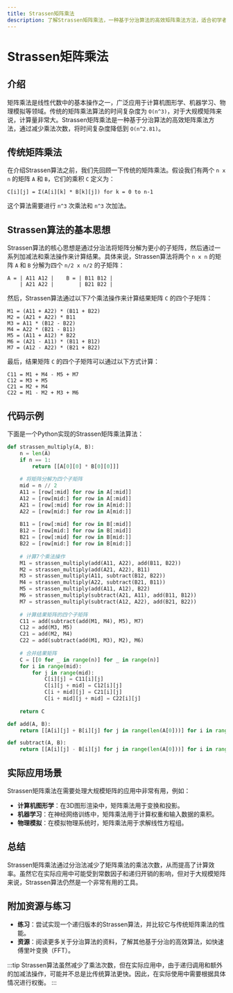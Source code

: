 ```yaml
---
title: Strassen矩阵乘法
description: 了解Strassen矩阵乘法，一种基于分治算法的高效矩阵乘法方法，适合初学者学习。
---
```


# Strassen矩阵乘法

## 介绍

矩阵乘法是线性代数中的基本操作之一，广泛应用于计算机图形学、机器学习、物理模拟等领域。传统的矩阵乘法算法的时间复杂度为 `O(n^3)`，对于大规模矩阵来说，计算量非常大。Strassen矩阵乘法是一种基于分治算法的高效矩阵乘法方法，通过减少乘法次数，将时间复杂度降低到 `O(n^2.81)`。

## 传统矩阵乘法

在介绍Strassen算法之前，我们先回顾一下传统的矩阵乘法。假设我们有两个 `n x n` 的矩阵 `A` 和 `B`，它们的乘积 `C` 定义为：

```
C[i][j] = Σ(A[i][k] * B[k][j]) for k = 0 to n-1
```

这个算法需要进行 `n^3` 次乘法和 `n^3` 次加法。

## Strassen算法的基本思想

Strassen算法的核心思想是通过分治法将矩阵分解为更小的子矩阵，然后通过一系列加减法和乘法操作来计算结果。具体来说，Strassen算法将两个 `n x n` 的矩阵 `A` 和 `B` 分解为四个 `n/2 x n/2` 的子矩阵：

```
A = | A11 A12 |    B = | B11 B12 |
    | A21 A22 |        | B21 B22 |
```

然后，Strassen算法通过以下7个乘法操作来计算结果矩阵 `C` 的四个子矩阵：

```
M1 = (A11 + A22) * (B11 + B22)
M2 = (A21 + A22) * B11
M3 = A11 * (B12 - B22)
M4 = A22 * (B21 - B11)
M5 = (A11 + A12) * B22
M6 = (A21 - A11) * (B11 + B12)
M7 = (A12 - A22) * (B21 + B22)
```

最后，结果矩阵 `C` 的四个子矩阵可以通过以下方式计算：

```
C11 = M1 + M4 - M5 + M7
C12 = M3 + M5
C21 = M2 + M4
C22 = M1 - M2 + M3 + M6
```

## 代码示例

下面是一个Python实现的Strassen矩阵乘法算法：

```python
def strassen_multiply(A, B):
    n = len(A)
    if n == 1:
        return [[A[0][0] * B[0][0]]]
    
    # 将矩阵分解为四个子矩阵
    mid = n // 2
    A11 = [row[:mid] for row in A[:mid]]
    A12 = [row[mid:] for row in A[:mid]]
    A21 = [row[:mid] for row in A[mid:]]
    A22 = [row[mid:] for row in A[mid:]]
    
    B11 = [row[:mid] for row in B[:mid]]
    B12 = [row[mid:] for row in B[:mid]]
    B21 = [row[:mid] for row in B[mid:]]
    B22 = [row[mid:] for row in B[mid:]]
    
    # 计算7个乘法操作
    M1 = strassen_multiply(add(A11, A22), add(B11, B22))
    M2 = strassen_multiply(add(A21, A22), B11)
    M3 = strassen_multiply(A11, subtract(B12, B22))
    M4 = strassen_multiply(A22, subtract(B21, B11))
    M5 = strassen_multiply(add(A11, A12), B22)
    M6 = strassen_multiply(subtract(A21, A11), add(B11, B12))
    M7 = strassen_multiply(subtract(A12, A22), add(B21, B22))
    
    # 计算结果矩阵的四个子矩阵
    C11 = add(subtract(add(M1, M4), M5), M7)
    C12 = add(M3, M5)
    C21 = add(M2, M4)
    C22 = add(subtract(add(M1, M3), M2), M6)
    
    # 合并结果矩阵
    C = [[0 for _ in range(n)] for _ in range(n)]
    for i in range(mid):
        for j in range(mid):
            C[i][j] = C11[i][j]
            C[i][j + mid] = C12[i][j]
            C[i + mid][j] = C21[i][j]
            C[i + mid][j + mid] = C22[i][j]
    
    return C

def add(A, B):
    return [[A[i][j] + B[i][j] for j in range(len(A[0]))] for i in range(len(A))]

def subtract(A, B):
    return [[A[i][j] - B[i][j] for j in range(len(A[0]))] for i in range(len(A))]
```

## 实际应用场景

Strassen矩阵乘法在需要处理大规模矩阵的应用中非常有用，例如：

- **计算机图形学**：在3D图形渲染中，矩阵乘法用于变换和投影。
- **机器学习**：在神经网络训练中，矩阵乘法用于计算权重和输入数据的乘积。
- **物理模拟**：在模拟物理系统时，矩阵乘法用于求解线性方程组。

## 总结

Strassen矩阵乘法通过分治法减少了矩阵乘法的乘法次数，从而提高了计算效率。虽然它在实际应用中可能受到常数因子和递归开销的影响，但对于大规模矩阵来说，Strassen算法仍然是一个非常有用的工具。

## 附加资源与练习

- **练习**：尝试实现一个递归版本的Strassen算法，并比较它与传统矩阵乘法的性能。
- **资源**：阅读更多关于分治算法的资料，了解其他基于分治的高效算法，如快速傅里叶变换（FFT）。

:::tip
Strassen算法虽然减少了乘法次数，但在实际应用中，由于递归调用和额外的加减法操作，可能并不总是比传统算法更快。因此，在实际使用中需要根据具体情况进行权衡。
:::